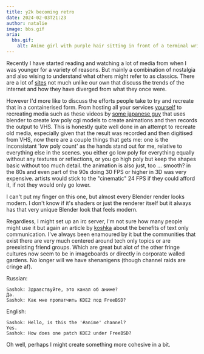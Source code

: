 ```yaml
---
title: y2k becoming retro
date: 2024-02-03T21:23
author: natalie
image: bbs.gif
aria:
  bbs.gif:
    alt: Anime girl with purple hair sitting in front of a terminal writing inline assembly in C. Inside of a visual novel.
---
```

Recently I have started reading and watching a lot of media from when I was younger for a variety of reasons. But mainly a combination of nostalgia and also wising to understand what others might refer to as classics. There are a lot of [sites](https://koshka.love/babel/normiefication.html) not much unlike our own that discuss the trends of the internet and how they have diverged from what they once were. 

However I'd more like to discuss the efforts people take to try and recreate that in a containerised form. From hosting all your services [yourself](https://landchad.net/) to recreating media such as these videos by [some japanese guy](https://youtube.com/channel/UCcegcJA0ijqaZUUyvGtr5xQ) that uses blender to create low poly cgi models to create animations and then records the output to VHS. This is honestly quite well done in an attempt to recreate old media, especially given that the result was recorded and then digitised from VHS, now there are a couple things that gets me: one is the inconsistant 'low poly count' as the hands stand out for me, relative to everything else in the scenes. you either go low poly for everything equally without any textures or reflections, or you go high poly but keep the shapes basic without too much detail. 
the animation is also just, too ... smooth? 
in the 80s and even part of the 90s doing 30 FPS or higher in 3D was very expensive. artists would stick to the "cinematic" 24 FPS if they could afford it, if not they would only go lower.

I can't put my finger on this one, but almost every Blender render looks modern. I don't know if it's shaders or just the renderer itself but it always has that very unique Blender look that feels modern.

Regardless, I might set up an irc server, I'm not sure how many people might use it but again an article by [koshka](https://koshka.love/babel/irc-forever.html) about the benefits of text only communication. I've always been enamoured by it but the communities that exist there are very much centered around tech only topics or are preexisting friend groups. Which are great but alot of the other fringe cultures now seem to be in imageboards or directly in corporate walled gardens. No longer will we have shenanigens (though channel raids are cringe af). 

Russian:
```
Sashok: Здравствуйте, это канал об аниме?
Да.
Sashok: Как мне пропатчить KDE2 под FreeBSD?
```

English:
```
Sashok: Hello, is this the '#anime' channel?
Yes.
Sashok: How does one patch KDE2 under FreeBSD?
```

Oh well, perhaps I might create something more cohesive in a bit.
